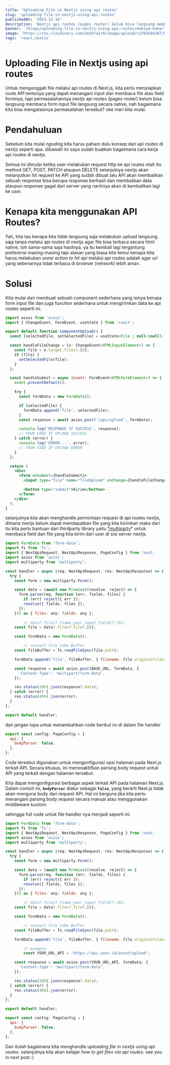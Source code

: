 ```yaml
---
title: 'Uploading File in Nextjs using api routes'
slug: 'uploading-file-in-nextjs-using-api-routes'
publishedAt: '2023-12-16'
description: 'Nextjs api routes (pages router) belum bisa langsung membaca form input file langsung secara native, nah bagaimana kita bisa mengatasinya permasalahan tersebut? oke mari kita mulai.'
banner: '/blogs/uploading-file-in-nextjs-using-api-routes/maksym-kaharlytskyi-Q9y3LRuuxmg-unsplash_1_ijwwhp'
image: 'https://res.cloudinary.com/de3n7a1r0/image/upload/v1702694287/blogs/uploading-file-in-nextjs-using-api-routes/maksym-kaharlytskyi-Q9y3LRuuxmg-unsplash_1_ijwwhp.jpg'
tags: 'react,nextjs'
---
```


# Uploading File in Nextjs using api routes

Untuk mengunggah file melalui api routes di Next.js, kita perlu menyiapkan route API tentunya yang dapat menangani input dan membaca file atau field formnya, tapi permasalahannya nextjs api routes (pages router) belum bisa langsung membaca form input file langsung secara native, nah bagaimana kita bisa mengatasinya permasalahan tersebut? oke mari kita mulai.

# Pendahuluan

Sebelum kita mulai _ngoding_ kita harus paham dulu konsep dari api routes di nextjs seperti apa. dibawah ini saya sudah buatkan bagaimana cara kerja api routes di nextjs.

<CloudinaryImg
  mdx
  className="!mb-0 not-prose"
  publicId="blogs/uploading-file-in-nextjs-using-api-routes/konsep-api-routes_r4fg4o"
  alt="Konsep Api Routes NextJS"
  width={800}
  height={400}
/>

Semua ini dimulai ketika user melakukan request http ke api routes ntah itu method GET, POST, PATCH ataupun DELETE selanjutnya nextjs akan melanjutkan hit request ke API yang sudah dibuat lalu API akan membalikan sebuah response bisa berupa response berhasil dan membalikan data ataupun response gagal dari server yang nantinya akan di kembalikan lagi ke user.

# Kenapa kita menggunakan API Routes?

Yah, kita tau kenapa kita tidak langsung saja melakukan upload langsung saja tanpa melalui api routes di nextjs agar file bisa terbaca secara html native, toh sama-sama saja hasilnya. ya itu kembali lagi tergantung preferensi masing-masing tapi alasan yang biasa kita temui kenapa kita harus melakukan _some action to hit api_ melalui api routes adalah agar url yang sebenarnya tidak terbaca di browser (network) lebih aman.

# Solusi

Kita mulai dari membuat sebuah component sederhana yang isinya berupa form input file dan juga function sederhana untuk mengirimkan data ke api routes seperti ini.

```jsx
import axios from 'axios';
import { ChangeEvent, FormEvent, useState } from 'react';

export default function ComponentUpload() {
  const [selectedFile, setSelectedFile] = useState<File | null>(null);

  const handleFileChange = (e: ChangeEvent<HTMLInputElement>) => {
    const file = e.target.files?.[0];
    if (file) {
      setSelectedFile(file);
    }
  };

  const handleSubmit = async (event: FormEvent<HTMLFormElement>) => {
    event.preventDefault();

    try {
      const formData = new FormData();

      if (selectedFile) {
        formData.append('file', selectedFile);
      }
      const response = await axios.post(`/api/upload`, formData);

      console.log('RESPONSE IF SUCCESS', response);
      // YOUR CODE IF UPLOAD SUCCESS
    } catch (error) {
      console.log('ERROR...', error);
      // YOUR CODE IF UPLOAD ERROR
    }
  };

  return (
    <div>
      <form onSubmit={handleSubmit}>
        <input type="file" name="fileUpload" onChange={handleFileChange} />

        <button type="submit">Kirim</button>
      </form>
    </div>
  );
}
```

selanjutnya kita akan menghandle permintaan request di api routes nextjs, dimana nextjs belum dapat mendapatkan file yang kita kirimkan maka dari itu kita perlu bantuan dari thirdparty library yaitu [\*multiparty](https://www.npmjs.com/package/multiparty)\* untuk membaca field dan file yang kita kirim dari user di sisi server nextjs.

```jsx
import FormData from 'form-data';
import fs from 'fs';
import { NextApiRequest, NextApiResponse, PageConfig } from 'next;
import axios from 'axios';
import multiparty from 'multiparty';

const handler = async (req: NextApiRequest, res: NextApiResponse) => {
  try {
    const form = new multiparty.Form();

    const data = (await new Promise((resolve, reject) => {
      form.parse(req, function (err, fields, files) {
        if (err) reject({ err });
        resolve({ fields, files });
      });
    })) as { files: any; fields: any };
		
		// data?.files?.[name_your_input_field]?.[0];
    const file = data?.files?.file?.[0];

    const formData = new FormData();

		// convert file tobe Buffer
    const fileBuffer = fs.readFileSync(file.path);

    formData.append('file', fileBuffer, { filename: file.originalFilename });

    const response = await axios.post(BASE_URL, formData, {
      'Content-Type': 'multipart/form-data',
    });

    res.status(200).json(response?.data);
  } catch (error) {
    res.status(400).json(error);
  }
};

export default handler;
```

dan jangan lupa untuk menambahkan code berikut ini di dalam file handler

```jsx
export const config: PageConfig = {
  api: {
    bodyParser: false,
  },
};
```

Code tersebut digunakan untuk mengonfigurasi opsi halaman pada Next.js terkait API. Secara khusus, ini menonaktifkan parsing body request untuk API yang terkait dengan halaman tersebut.

Kita dapat mengonfigurasi berbagai aspek terkait API pada halaman Next.js. Dalam contoh ini, **`bodyParser`** diatur sebagai **`false`**, yang berarti Next.js tidak akan mengurai body dari request API. Hal ini berguna jika kita perlu menangani parsing body request secara manual atau menggunakan middleware kustom.

sehingga full code untuk file handler nya menjadi seperti ini

```jsx
import FormData from 'form-data';
import fs from 'fs';
import { NextApiRequest, NextApiResponse, PageConfig } from 'next;
import axios from 'axios';
import multiparty from 'multiparty';

const handler = async (req: NextApiRequest, res: NextApiResponse) => {
  try {
    const form = new multiparty.Form();

    const data = (await new Promise((resolve, reject) => {
      form.parse(req, function (err, fields, files) {
        if (err) reject({ err });
        resolve({ fields, files });
      });
    })) as { files: any; fields: any };

		// data?.files?.[name_your_input_field]?.[0];
    const file = data?.files?.file?.[0];

    const formData = new FormData();

		// convert file tobe Buffer
    const fileBuffer = fs.readFileSync(file.path);

    formData.append('file', fileBuffer, { filename: file.originalFilename });

		// example
		const YOUR_URL_API = 'https://api.your.id/asset/upload';

    const response = await axios.post(YOUR_URL_API, formData, {
      'Content-Type': 'multipart/form-data',
    });

    res.status(200).json(response?.data);
  } catch (error) {
    res.status(400).json(error);
  }
};

export default handler;

export const config: PageConfig = {
  api: {
    bodyParser: false,
  },
};
```

Dan itulah bagaimana kita menghandle _uploading file in nextjs using api routes._ selanjutnya kita akan belajar _how to get files via api routes._ see you in next post :)
